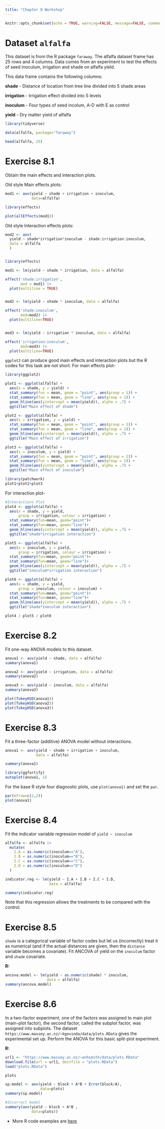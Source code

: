 ```yaml
---
title: "Chapter 8 Workshop"
---
```


```r
knitr::opts_chunk$set(echo = TRUE, warning=FALSE, message=FALSE, comment=NA, fig.show="hide")
```


# Dataset **`alfalfa`**

This dataset is from the R package `faraway`. The alfalfa dataset frame has 25 rows and 4 columns. Data comes from an experiment to test the effects of seed inoculum, irrigation and shade on alfalfa yield. 

This data frame contains the following columns:

**shade** - Distance of location from tree line divided into 5 shade areas

**irrigation** - Irrigation effect divided into 5 levels

**inoculum** - Four types of seed incolum, A-D with E as control

**yield** - Dry matter yield of alfalfa

```r
library(tidyverse)

data(alfalfa, package="faraway")

head(alfalfa, 25)

```



# Exercise 8.1 {-}

Obtain the main effects and interaction plots.


Old style Main effects plots:

```r
mod1 <- aov(yield ~ shade + irrigation + inoculum, 
            data=alfalfa)

library(effects)

plot(allEffects(mod1))
```

Old style Interaction effects plots:

```r
mod2 <- aov(
  yield ~ shade*irrigation*inoculum - shade:irrigation:inoculum, 
  data = alfalfa
  )


library(effects)

mod1 <- lm(yield ~ shade * irrigation, data = alfalfa) 

effect('shade:irrigation', 
       mod = mod1) |> 
  plot(multiline = TRUE)


mod2 <- lm(yield ~ shade * inoculum, data = alfalfa) 

effect('shade:inoculum',
       mod=mod2) |> 
  plot(multiline=TRUE)


mod3 <- lm(yield ~ irrigation * inoculum, data = alfalfa) 

effect('irrigation:inoculum',
       mod=mod3) |> 
  plot(multiline=TRUE)
```

`ggplot2` can produce good main effects and interaction plots but the R codes for this task are not short. For main effects plot-

```r
library(ggplot2)

plot1 <- ggplot(alfalfa) + 
  aes(x = shade, y = yield) +
  stat_summary(fun = mean, geom = "point", aes(group = 1)) +
  stat_summary(fun = mean, geom = "line", aes(group = 1)) + 
  geom_hline(aes(yintercept = mean(yield)), alpha = .7) + 
  ggtitle("Main effect of shade")

plot2 <- ggplot(alfalfa) +
  aes(x = irrigation, y = yield) +
  stat_summary(fun = mean, geom = "point", aes(group = 1)) +
  stat_summary(fun = mean, geom = "line", aes(group = 1)) +
  geom_hline(aes(yintercept = mean(yield)), alpha = .7) + 
  ggtitle("Main effect of irrigation")

plot3 <- ggplot(alfalfa) +
  aes(x = inoculum, y = yield) +
  stat_summary(fun = mean, geom = "point", aes(group = 1)) +
  stat_summary(fun = mean, geom = "line", aes(group = 1)) + 
  geom_hline(aes(yintercept = mean(yield)), alpha = .7) + 
  ggtitle("Main effect of inoculum")

library(patchwork)
plot1+plot2+plot3
```

For interaction plot-

```r
#Interactions Plot
plot4 <- ggplot(alfalfa) +
  aes(x = shade, y = yield, 
      group = irrigation, colour = irrigation) +
  stat_summary(fun=mean, geom="point")+
  stat_summary(fun=mean, geom="line")+
  geom_hline(aes(yintercept = mean(yield)), alpha = .7) + 
  ggtitle("shade*irrigation interaction")

plot5 <- ggplot(alfalfa) +
  aes(x = inoculum, y = yield,
      group = irrigation, colour = irrigation) +
  stat_summary(fun=mean, geom="point")+
  stat_summary(fun=mean, geom="line")+
  geom_hline(aes(yintercept = mean(yield)), alpha = .7) + 
  ggtitle("inoculum*irrigation interaction")

plot6 <- ggplot(alfalfa) +
  aes(x = shade, y = yield, 
      group = inoculum, colour = inoculum) +
  stat_summary(fun=mean, geom="point")+
  stat_summary(fun=mean, geom="line")+
  geom_hline(aes(yintercept = mean(yield)), alpha = .7) + 
  ggtitle("shade*inoculum interaction")

plot4 / plot5 / plot6
```




# Exercise 8.2 {-}

Fit one-way ANOVA models to this dataset.


```r
anova1 <- aov(yield ~ shade, data = alfalfa)
summary(anova1)

anova2 <- aov(yield ~ irrigation, data = alfalfa)
summary(anova2)

anova3 <- aov(yield ~ inoculum, data = alfalfa)
summary(anova3)

plot(TukeyHSD(anova1))
plot(TukeyHSD(anova2))
plot(TukeyHSD(anova3))
```



# Exercise 8.3 {-}

Fit a three-factor (additive) ANOVA model without interactions.

```r
anova1 <- aov(yield ~ shade + irrigation + inoculum,
              data = alfalfa)

summary(anova1)

library(ggfortify)
autoplot(anova1, 1)
```

For the base R style four diagnostic plots, use `plot(anova1)` and set the `par`.

```r
par(mfrow=c(2,2))
plot(anova1)
```


# Exercise 8.4 {-}

Fit the indicator variable regression model of `yield ~ inoculum`

```r
alfalfa <- alfalfa |> 
  mutate(
    I.A = as.numeric(inoculum=="A"),
    I.B = as.numeric(inoculum=="B"),
    I.C = as.numeric(inoculum=="C"),
    I.D = as.numeric(inoculum=="D")
  )

indicator.reg <- lm(yield ~ I.A + I.B + I.C + I.D, 
                    data = alfalfa)

summary(indicator.reg)
```

Note that this regression allows the treatments to be compared with the control.


# Exercise 8.5 {-}

`shade` is a categorical variable of factor codes but let us (incorrectly) treat it as numerical (and if the actual distances are given, then the `distance` variable becomes a covariate). Fit ANCOVA of yield on the `inoculum` factor and `shade` covariate.


**R:**
```r

ancova.model <- lm(yield ~ as.numeric(shade) * inoculum, 
                   data = alfalfa)
summary(ancova.model)
```


# Exercise 8.6 {-}

In a two-factor experiment, one of the factors was assigned to main plot (main-plot factor), the second factor, called the subplot factor, was assigned into subplots.  The dataset `https://www.massey.ac.nz/~kgovinda/data/plots.RData` gives the experimental set up. Perform the ANOVA for this basic split-plot experiment.

**R:**

```r
url1 <- "https://www.massey.ac.nz/~anhsmith/data/plots.RData"
download.file(url = url1, destfile = "plots.RData")
load("plots.RData")

plots
```


```r
sp.model <- aov(yield ~ block + A*B + Error(block/A),
                data=plots)
summary(sp.model)

```

```r
#Incorrect model
summary(aov(yield ~ block + A*B ,
            data=plots))
```

+ More R code examples are [here](https://www.massey.ac.nz/~anhsmith/250/exercises/chap08more.R) 